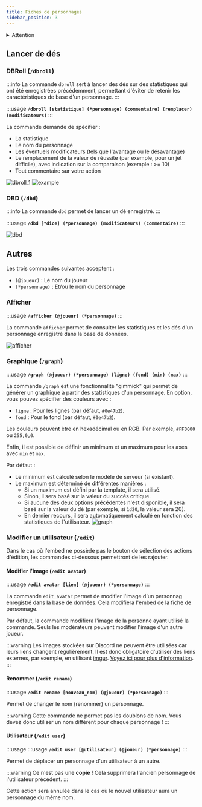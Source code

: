 ```yaml
---
title: Fiches de personnages
sidebar_position: 3
---
```


<details id="danger">
  <summary><Iconify icon="solar:danger-bold" height="26" class="danger-summary"/>Attention</summary>
  {}
   Par défaut, toutes les commandes sont désactivées et doivent être activées dans le panneau de configuration du serveur.
   ![](/assets/tuto/allow_commands_1.png)
   ![](/assets/tuto/allow_commands_2.png)
   ![](/assets/tuto/allow_commands_3.png)
   ![](/assets/tuto/allow_commands_4.png)
   ![](/assets/tuto/allow_commands_5.png)
</details> 

## Lancer de dés

### DBRoll (`/dbroll`)

:::info
La commande `dbroll` sert à lancer des dés sur des statistiques qui ont été enregistrées précédemment, permettant d'éviter de retenir les caractéristiques de base d'un personnage.
:::

:::usage
**`/dbroll [statistique] (*personnage) (commentaire) (remplacer) (modificateurs)`**
:::

La commande demande de spécifier :
- La statistique
- Le nom du personnage
- Les éventuels modificateurs (tels que l'avantage ou le désavantage)
- Le remplacement de la valeur de réussite (par exemple, pour un jet difficile), avec indication sur la comparaison (exemple : >= 10)
- Tout commentaire sur votre action

![dbroll_1](/assets/rolls/db/dbroll_autocomplete.png)
![example](/assets/rolls/db/example.png)

### DBD (`/dbd`)

:::info
La commande `dbd` permet de lancer un dé enregistré.
:::

:::usage
**`/dbd [*dice] (*personnage) (modificateurs) (commentaire)`**
:::

![dbd](/assets/rolls/db/dbd_example.png)


## Autres

Les trois commandes suivantes acceptent :
- `(@joueur)` : Le nom du joueur
- `(*personnage)` : Et/ou le nom du personnage

### Afficher

:::usage
**`/afficher (@joueur) (*personnage)`**
:::

La commande `afficher` permet de consulter les statistiques et les dés d'un personnage enregistré dans la base de données.

![afficher](/assets/rolls/db/display_ex.png)

### Graphique (`/graph`)

:::usage
**`/graph (@joueur) (*personnage) (ligne) (fond) (min) (max)`**
:::

La commande `/graph` est une fonctionnalité "gimmick" qui permet de générer un graphique à partir des statistiques d'un personnage. 
En option, vous pouvez spécifier des couleurs avec :
- `ligne` : Pour les lignes (par défaut, `#0e47b2`).
- `fond` : Pour le fond (par défaut, `#0e47b2`).

Les couleurs peuvent être en hexadécimal ou en RGB. Par exemple, `#FF0000` ou `255,0,0`.

Enfin, il est possible de définir un minimum et un maximum pour les axes avec `min` et `max`.

Par défaut :
- Le minimum est calculé selon le modèle de serveur (si existant).
- Le maximum est déterminé de différentes manières :
   - Si un maximum est défini par la template, il sera utilisé.
   - Sinon, il sera basé sur la valeur du succès critique.
   - Si aucune des deux options précédentes n'est disponible, il sera basé sur la valeur du dé (par exemple, si `1d20`, la valeur sera 20).
   - En dernier recours, il sera automatiquement calculé en fonction des statistiques de l'utilisateur.
![graph](/assets/graph.jpg)

### Modifier un utilisateur (`/edit`)

Dans le cas où l'embed ne possède pas le bouton de sélection des actions d'édition, les commandes ci-dessous permettront de les rajouter.


#### Modifier l'image (`/edit avatar`)

:::usage
**`/edit avatar [lien] (@joueur) (*personnage)`**
:::

La commande `edit_avatar` permet de modifier l'image d'un personnag enregistré dans la base de données.
Cela modifiera l'embed de la fiche de personnage.

Par défaut, la commande modifiera l'image de la personne ayant utilisé la commande. Seuls les modérateurs peuvent modifier l'image d'un autre joueur.

:::warning
Les images stockées sur Discord ne peuvent être utilisées car leurs liens changent régulièrement. Il est donc obligatoire d'utiliser des liens externes, par exemple, en utilisant [imgur](https://imgur.com/).
[Voyez ici pour plus d'information](https://kulturegeek.fr/news-298973/discord-passe-liens-temporaires-lhebergement-fichiers).
:::

#### Renommer (`/edit rename`)

:::usage
**`/edit rename [nouveau_nom] (@joueur) (*personnage)`**
:::

Permet de changer le nom (renommer) un personnage.

:::warning
Cette commande ne permet pas les doublons de nom. Vous devez donc utiliser un nom différent pour chaque personnage !
:::

#### Utilisateur (`/edit user`)

:::usage
:::usage
**`/edit user [@utilisateur] (@joueur) (*personnage)`**
:::

Permet de déplacer un personnage d'un utilisateur à un autre.

:::warning
Ce n'est pas une **copie** ! Cela supprimera l'ancien personnage de l'utilisateur précédent.
:::

Cette action sera annulée dans le cas où le nouvel utilisateur aura un personnage du même nom.